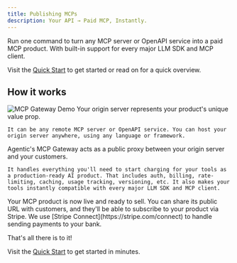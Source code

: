 ```yaml
---
title: Publishing MCPs
description: Your API → Paid MCP, Instantly.
---
```


Run one command to turn any MCP server or OpenAPI service into a paid MCP product. With built-in support for every major LLM SDK and MCP client.

Visit the [Quick Start](/publishing/quickstart) to get started or read on for a quick overview.

## How it works

<Frame>
  <img
    src='https://agentic.so/agentic-mcp-gateway-mvp-diagram-light.png'
    alt='MCP Gateway Demo'
    className='w-full rounded-lg overflow-hidden'
  />
</Frame>

<Steps>
  <Step title='Create your MCP server or OpenAPI service'>
    Your origin server represents your product's unique value prop.

    It can be any remote MCP server or OpenAPI service. You can host your origin server anywhere, using any language or framework.

  </Step>
  <Step title="Publish your origin server to Agentic's MCP Gateway">
    Agentic's MCP Gateway acts as a public proxy between your origin
    server and your customers.

    It handles everything you'll need to start charging for your tools as a production-ready AI product. That includes auth, billing, rate-limiting, caching, usage tracking, versioning, etc. It also makes your tools instantly compatible with every major LLM SDK and MCP client.

  </Step>
  <Step title='Share your MCP product with the world! 🎉'>
    Your MCP product is now live and ready to sell. You can share its public URL
    with customers, and they'll be able to subscribe to your product via Stripe.
    We use [Stripe Connect](https://stripe.com/connect) to handle sending
    payments to your bank.
  </Step>
</Steps>

That's all there is to it!

Visit the [Quick Start](/publishing/quickstart) to get started in minutes.
